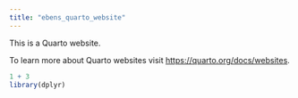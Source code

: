 ```yaml
---
title: "ebens_quarto_website"
---
```


This is a Quarto website.

To learn more about Quarto websites visit <https://quarto.org/docs/websites>.

```r
1 + 3
library(dplyr)
```

